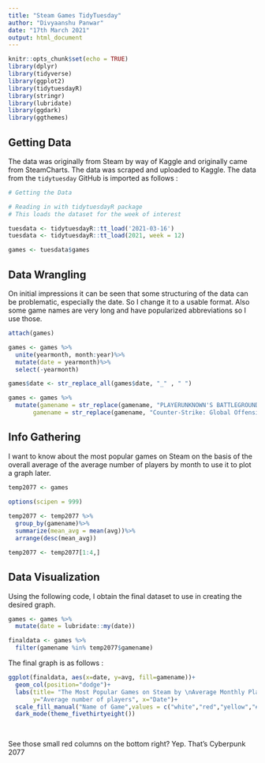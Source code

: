 ---
title: "Steam Games TidyTuesday"
author: "Divyaanshu Panwar"
date: "17th March 2021"
output: html_document
---

```{r setup, include=FALSE}
knitr::opts_chunk$set(echo = TRUE)
library(dplyr)
library(tidyverse)
library(ggplot2)
library(tidytuesdayR)
library(stringr)
library(lubridate)
library(ggdark)
library(ggthemes)
```

## Getting Data

The data was originally from Steam by way of Kaggle and originally came from SteamCharts. The data was scraped and uploaded to Kaggle. The data from the `tidytuesday` GitHub is imported as follows :

```{r results=FALSE,message=FALSE}
# Getting the Data

# Reading in with tidytuesdayR package 
# This loads the dataset for the week of interest

tuesdata <- tidytuesdayR::tt_load('2021-03-16')
tuesdata <- tidytuesdayR::tt_load(2021, week = 12)

games <- tuesdata$games
```

## Data Wrangling 

On initial impressions it can be seen that some structuring of the data can be problematic, especially the date. So I change it to a usable format. Also some game names are very long and have popularized abbreviations so I use those.


```{r message=FALSE}
attach(games)

games <- games %>%
  unite(yearmonth, month:year)%>%
  mutate(date = yearmonth)%>%
  select(-yearmonth)

games$date <- str_replace_all(games$date, "_" , " ")

games <- games %>%
  mutate(gamename = str_replace(gamename, "PLAYERUNKNOWN'S BATTLEGROUNDS", "PUBG"), 
       gamename = str_replace(gamename, "Counter-Strike: Global Offensive", "CS:GO"))
```

## Info Gathering

I want to know about the most popular games on Steam on the basis of the overall average of the average number of players by month to use it to plot a graph later.

```{r message=FALSE}
temp2077 <- games
  
options(scipen = 999)

temp2077 <- temp2077 %>%
  group_by(gamename)%>%
  summarize(mean_avg = mean(avg))%>%
  arrange(desc(mean_avg))

temp2077 <- temp2077[1:4,]

```
## Data Visualization

Using the following code, I obtain the final dataset to use in creating the desired graph.

```{r message=FALSE}

games <- games %>%
  mutate(date = lubridate::my(date))

finaldata <- games %>%
  filter(gamename %in% temp2077$gamename)

```

The final graph is as follows : 

```{r message=FALSE}

ggplot(finaldata, aes(x=date, y=avg, fill=gamename))+
  geom_col(position="dodge")+
  labs(title= "The Most Popular Games on Steam by \nAverage Monthly Players", 
       y="Average number of players", x="Date")+
  scale_fill_manual("Name of Game",values = c("white","red","yellow","#0a9cf5"))+
  dark_mode(theme_fivethirtyeight())
  
  
```


See those small red columns on the bottom right? Yep. That's Cyberpunk 2077
